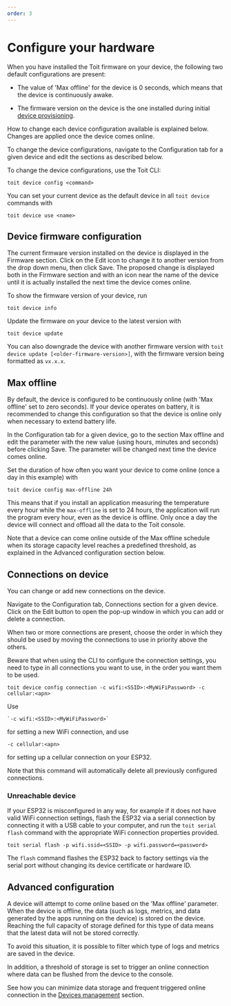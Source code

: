 ```yaml
---
order: 3
---
```


# Configure your hardware

When you have installed the Toit firmware on your device, the following two default configurations are present:

- The value of 'Max offline' for the device is 0 seconds, which means that the device is continuously awake.

- The firmware version on the device is the one installed during initial [device provisioning](../getstarted/provision.md).

How to change each device configuration available is explained below. Changes are applied once the device comes online.

<Tabs>
<Tab label="Console">

To change the device configurations, navigate to the Configuration tab for a given device and edit the sections as described below.

</Tab>

<Tab label="CLI">
To change the device configurations, use the Toit CLI:

```shell
toit device config <command>
```

You can set your current device as the default device in all `toit device` commands with

```shell
toit device use <name>
```

</Tab>
</Tabs>

## Device firmware configuration

<Tabs>
<Tab label="Console">

The current firmware version installed on the device is displayed in the Firmware section. Click on the Edit icon to change it to another version from the drop down menu, then click Save. 
The proposed change is displayed both in the Firmware section and with an icon near the name of the device until it is actually installed the next time the device comes online.

</Tab>
<Tab label="CLI">

To show the firmware version of your device, run

```shell
toit device info
```

Update the firmware on your device to the latest version with

```shell
toit device update
```

You can also downgrade the device with another firmware version with `toit device update [<older-firmware-version>]`, with the firmware version being formatted as `vx.x.x`.

</Tab>
</Tabs>

## Max offline

By default, the device is configured to be continuously online (with 'Max offline' set to zero seconds). If your device operates on battery, it is recommended to change this configuration so that the device is online only when necessary to extend battery life.

<Tabs>
<Tab label="Console">

In the Configuration tab for a given device, go to the section Max offline and edit the parameter with the new value (using hours, minutes and seconds) before clicking Save. The parameter will be changed next time the device comes online.

</Tab>
<Tab label="CLI">

Set the duration of how often you want your device to come online (once a day in this example) with

```shell
toit device config max-offline 24h
```

</Tab>
</Tabs>

This means that if you install an application measuring the temperature every hour while the `max-offline` is set to 24 hours, the application will run the program every hour, even as the device is offline. Only once a day the device will connect and offload all the data to the Toit console.

Note that a device can come online outside of the Max offline schedule when its storage capacity level reaches a predefined threshold, as explained in the Advanced configuration section below.

## Connections on device

You can change or add new connections on the device.

<Tabs>
<Tab label="Console">

Navigate to the Configuration tab, Connections section for a given device. Click on the Edit button to open the pop-up window in which you can add or delete a connection.

When two or more connections are present, choose the order in which they should be used by moving the connections to use in priority above the others.

</Tab>
<Tab label="CLI">

Beware that when using the CLI to configure the connection settings, you need to type in all connections you want to use, in the order you want them to be used.

```shell
toit device config connection -c wifi:<SSID>:<MyWiFiPassword> -c cellular:<apn>
```

Use

    `-c wifi:<SSID>:<MyWiFiPassword>`

for setting a new WiFi connection, and use

`-c cellular:<apn>`

for setting up a cellular connection on your ESP32.

Note that this command will automatically delete all previously configured connections.

</Tab>
</Tabs>

### Unreachable device

If your ESP32 is misconfigured in any way, for example if it does not have valid WiFi connection settings, flash the ESP32 via a serial connection by connecting it with a USB cable to your computer, and run the `toit serial flash` command with the appropriate WiFi connection properties provided.

```shell
toit serial flash -p wifi.ssid=<SSID> -p wifi.password=<password>
```

The `flash` command flashes the ESP32 back to factory settings via the serial port without changing its device certificate or hardware ID.

## Advanced configuration

A device will attempt to come online based on the 'Max offline' parameter.
When the device is offline, the data (such as logs, metrics, and data generated by the apps running on the device) is stored on the device.
Reaching the full capacity of storage defined for this type of data means that the latest data will not be stored correctly.

To avoid this situation, it is possible to filter which type of logs and metrics are saved in the device.

In addition, a threshold of storage is set to trigger an online connection where data can be flushed from the device to the console.

See how you can minimize data storage and frequent triggered online connection in the [Devices management](../console/deviceconsole.md) section.
